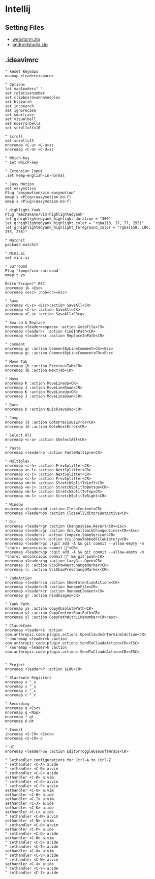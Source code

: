 # Intellij

## Setting Files

- [webstorm.zip](/webstorm.zip)
- [androidstudio.zip](/androidstudio.zip)

## .ideavimrc

```shell filename="~/.ideavimrc"
" Reset Keymaps
nunmap <leader><space>

" Options
let mapleader=" "
set relativenumber
set clipboard=unnamedplus
set hlsearch
set incsearch
set ignorecase
set smartcase
set visualbell
set noerrorbells
set scrolloff=10

" Scroll
set scroll=15
nnoremap <C-u> <C-u>zz
nnoremap <C-d> <C-d>zz

" Which-Key
" set which-key

" Extension Input
:set keep-english-in-normal

" Easy Motion
set easymotion
Plug 'easymotion/vim-easymotion'
nmap s <Plug>(easymotion-bd-f)
omap s <Plug>(easymotion-bd-f)

" Highlight Yank
Plug 'machakann/vim-highlightedyank'
let g:highlightedyank_highlight_duration = "300"
let g:highlightedyank_highlight_color = "rgba(13, 37, 77, 255)"
let g:highlightedyank_highlight_foreground_color = "rgba(158, 186, 255, 255)"

" Matchit
packadd matchit

" Mini.ai
set mini-ai

" Surround
Plug 'tpope/vim-surround'
nmap t ys

EditorEscape)" ESC
inoremap jk <Esc>
nnoremap <esc> :noh<cr><esc>

" Save
inoremap <C-s> <Esc>:action SaveAll<CR>
nnoremap <C-s> :action SaveAll<CR>
vnoremap <C-s> :action SaveAll<CR>gv

" Search & Replace
nnoremap <leader><space> :action GotoFile<CR>
nnoremap <leader>/ :action FindInPath<CR>
nnoremap <leader>sr :action ReplaceInPath<CR>

" Comment
nnoremap gc :action CommentByLineComment<CR><Esc>
vnoremap gc :action CommentByLineComment<CR><Esc>

" Move Tab
nnoremap [b :action PreviousTab<CR>
nnoremap ]b :action NextTab<CR>

" Move
nnoremap K :action MoveLineUp<CR>
nnoremap J :action MoveLineDown<CR>
vnoremap K :action MoveLineUp<CR>
vnoremap J :action MoveLineDown<CR>

" Docs
nnoremap D :action QuickJavaDoc<CR>

" Jump
nnoremap [d :action GotoPreviousError<CR>
nnoremap ]d :action GotoNextError<CR>

" Select All
nnoremap <c-a> :action $SelectAll<CR>

" Paste
nnoremap <leader>p :action PasteMultiple<CR>

" Multiplex
nnoremap <c-h> :action PrevSplitter<CR>
nnoremap <c-l> :action NextSplitter<CR>
nnoremap <c-j> :action NextSplitter<CR>
nnoremap <c-k> :action PrevSplitter<CR>
nnoremap <m-h> :action StretchSplitToLeft<CR>
nnoremap <m-j> :action StretchSplitToBottom<CR>
nnoremap <m-k> :action StretchSplitToTop<CR>
nnoremap <m-l> :action StretchSplitToRight<CR>

" Window
nnoremap <leader>bd :action CloseContent<CR>
nnoremap <leader>bo :action CloseAllEditorsButActive<CR>

" Git
nnoremap <leader>gr :action ChangesView.Revert<CR><Esc>
xnoremap <leader>gr :action Vcs.RollbackChangedLines<CR><Esc>
nnoremap <leader>z :action Compare.SameVersion<CR>
nnoremap <leader>h :action Vcs.ShowTabbedFileHistory<CR>
nnoremap <leader>gc :!git add -A && git commit --allow-empty -m "chore: unconscious commit 🐋"<CR>
nnoremap <leader>gp :!git add -A && git commit --allow-empty -m "chore: unconscious commit 🐋" && git push<CR>
nnoremap <leader>gg :action LazyGit.Open<CR>
nnoremap ]c :action VcsShowNextChangeMarker<CR>
nnoremap [c :action VcsShowPrevChangeMarker<CR>

" CodeAction
nnoremap <leader>ca :action ShowIntentionActions<CR>
nnoremap <leader>cR :action RenameFile<CR>
nnoremap <leader>cr :action RenameElement<CR>
nnoremap gr :action FindUsages<CR>

" Yank Path
nnoremap ya :action CopyAbsolutePath<CR>
nnoremap yf :action CopyContentRootPath<CR>
nnoremap yl :action CopyPathWithLineNumber<CR><esc>

" ClaudeCode
nnoremap <leader>k :action com.anthropic.code.plugin.actions.OpenClaudeInTerminalAction<CR>
" nnoremap <leader>k :action com.anthropic.code.plugin.actions.SendToClaudeAction<CR><ESC>
" xnoremap <leader>k :action com.anthropic.code.plugin.actions.SendToClaudeAction<CR><ESC>


" Project
nnoremap <leader>P :action $LRU<CR>

" Blackhole Registers
nnoremap x "_x
vnoremap x "_x
nnoremap c "_c
vnoremap c "_c

" Recording
xnoremap q <Esc>
nnoremap q <Nop>
nnoremap ! qt
nnoremap @ @t

" Insert
inoremap <S-CR> <Esc>o
nnoremap <S-CR> o

" UI
nnoremap <leader>uw :action EditorToggleUseSoftWraps<CR>

" Sethandler configurations for Ctrl-A to Ctrl-Z
" sethandler <C-A> a:ide
" sethandler <C-B> a:vim
" sethandler <C-C> a:ide
sethandler <C-D> a:vim
" sethandler <C-E> a:vim
" sethandler <C-F> a:vim
sethandler <C-G> a:vim
sethandler <C-H> a:ide
sethandler <C-I> a:vim
sethandler <C-J> a:ide
sethandler <C-K> a:ide
sethandler <C-L> a:ide
" sethandler <C-M> a:vim
sethandler <C-N> a:vim
" sethandler <C-O> a:vim
sethandler <C-P> a:ide
" sethandler <C-Q> a:ide
sethandler <C-R> a:vim
" sethandler <C-S> a:ide
" sethandler <C-T> a:ide
sethandler <C-U> a:vim
" sethandler <C-V> a:ide
" sethandler <C-W> a:vim
sethandler <C-X> a:ide
" sethandler <C-Y> a:ide
" sethandler <C-Z> a:ide
```
